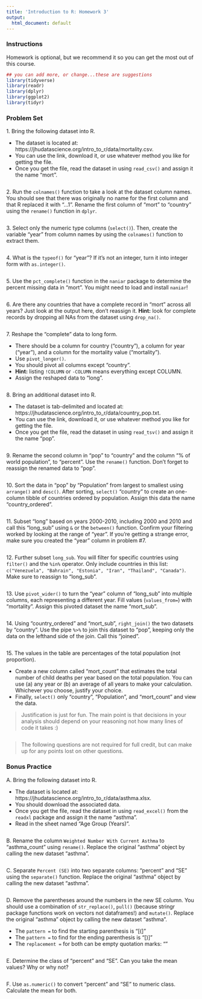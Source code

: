 ```yaml
---
title: 'Introduction to R: Homework 3'
output:
  html_document: default
---
```


### **Instructions**

Homework is optional, but we recommend it so you can get the most out of this course.

```r
## you can add more, or change...these are suggestions
library(tidyverse)
library(readr)
library(dplyr)
library(ggplot2)
library(tidyr)
```


### **Problem Set**

1\. Bring the following dataset into R. 

-  The dataset is located at: https://jhudatascience.org/intro_to_r/data/mortality.csv. 
-  You can use the link, download it, or use whatever method you like for getting the file. 
-  Once you get the file, read the dataset in using `read_csv()` and assign it the name "mort".

```r

```


2\. Run the `colnames()` function to take a look at the dataset column names. You should see that there was originally no name for the first column and that R replaced it with "...1". Rename the first column of "mort" to "country" using the `rename()` function in `dplyr`.  

```r

```


3\. Select only the numeric type columns (`select()`). Then, create the variable "year" from column names by using the `colnames()` function to extract them. 

```r

```


4\. What is the `typeof()` for "year"? If it's not an integer, turn it into integer form with `as.integer()`.

```r

```


5\. Use the `pct_complete()` function in the `naniar` package to determine the percent missing data in "mort". You might need to load and install `naniar`!

```r

```


6\. Are there any countries that have a complete record in "mort" across all years? Just look at the output here, don't reassign it. **Hint:** look for complete records by dropping all NAs from the dataset using `drop_na()`.

```r

```


7\. Reshape the "complete" data to long form. 

- There should be a column for country ("country"), a column for year ("year"), and a column for the mortality value ("mortality"). 
- Use `pivot_longer()`. 
- You should pivot all columns except "country". 
- **Hint:** listing `!COLUMN` or `-COLUMN` means everything except COLUMN. 
- Assign the reshaped data to "long".

```r

```


8\. Bring an additional dataset into R. 

-  The dataset is tab-delimited and located at: https://jhudatascience.org/intro_to_r/data/country_pop.txt. 
-  You can use the link, download it, or use whatever method you like for getting the file. 
-  Once you get the file, read the dataset in using `read_tsv()` and assign it the name "pop".

```r

```


9\. Rename the second column in "pop" to "country" and the column "% of world population", to "percent". Use the `rename()` function. Don't forget to reassign the renamed data to "pop".

```r

```


10\. Sort the data in "pop" by "Population" from largest to smallest using `arrange()` and `desc()`. After sorting, `select()` "country" to create an one-column tibble of countries ordered by population. Assign this data the name "country_ordered".

```r

```


11\. Subset "long"  based on years 2000-2010, including 2000 and 2010 and call this "long_sub" using `&` or the `between()` function. Confirm your filtering worked by looking at the range of "year". If you're getting a strange error, make sure you created the "year" column in problem #7.

```r

```


12\. Further subset `long_sub`. You will filter for specific countries using `filter()` and the `%in%` operator. Only include countries in this list: `c("Venezuela", "Bahrain", "Estonia", "Iran", "Thailand", "Canada")`. Make sure to reassign to "long_sub".

```r

```


13\. Use `pivot_wider()` to turn the "year" column of "long_sub" into multiple columns, each representing a different year. Fill values (`values_from=`) with "mortality". Assign this pivoted dataset the name "mort_sub".

```r

```


14\. Using "country_ordered" and "mort_sub", `right_join()` the two datasets by "country". Use the pipe `%>%` to join this dataset to "pop", keeping only the data on the lefthand side of the join. Call this "joined".

```r

```


15\. The values in the table are percentages of the total population (not proportion). 

-  Create a new column called "mort_count" that estimates the total number of child deaths per year based on the total population. You can use (a) any year or (b) an average of all years to make your calculation. Whichever you choose, justify your choice. 
-  Finally, `select()` only "country", "Population", and "mort_count" and view the data.

> Justification is just for fun. The main point is that decisions in your analysis should depend on your reasoning not how many lines of code it takes :)

```r

```



> The following questions are not required for full credit, but can make up for any points lost on other questions.

### **Bonus Practice**

A\. Bring the following dataset into R. 

-  The dataset is located at: https://jhudatascience.org/intro_to_r/data/asthma.xlsx. 
-  You should download the associated data.
-  Once you get the file, read the dataset in using `read_excel()` from the `readxl` package and assign it the name "asthma".
-  Read in the sheet named "Age Group (Years)".

```r

```


B\. Rename the column `Weighted Number With Current Asthma` to "asthma_count" using `rename()`. Replace the original "asthma" object by calling the new dataset "asthma".

```r

```


C\. Separate `Percent (SE)` into two separate columns: "percent" and "SE" using the `separate()` function. Replace the original "asthma" object by calling the new dataset "asthma".

```r

```


D\. Remove the parentheses around the numbers in the new SE column. You should use a combination of `str_replace()`,  `pull()` (because stringr package functions work on vectors not dataframes!) and `mutate()`. Replace the original "asthma" object by calling the new dataset "asthma".

-  The `pattern =` to find the starting parenthesis is "[(]"
-  The `pattern =` to find for the ending parenthesis is "[)]"
-  The `replacement =` for both can be empty quotation marks: ""

```r

```


E\. Determine the class of "percent" and "SE". Can you take the mean values? Why or why not?

```r

```


F\. Use `as.numeric()` to convert "percent" and "SE" to numeric class. Calculate the mean for both.

```r

```

